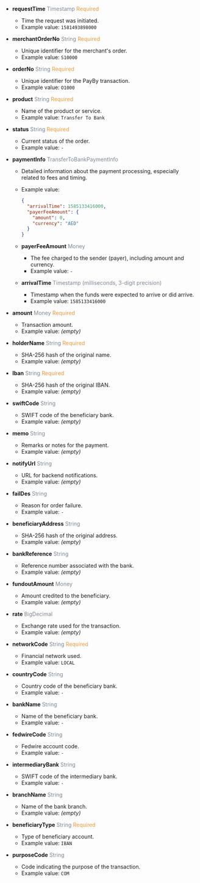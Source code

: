 
- **requestTime** <font color='#7d8793'>Timestamp</font> <font color='#f19938'>Required</font>  
  - Time the request was initiated.  
  - Example value: `1581493898000`

- **merchantOrderNo** <font color='#7d8793'>String</font> <font color='#f19938'>Required</font>  
  - Unique identifier for the merchant's order.  
  - Example value: `S10000`

- **orderNo** <font color='#7d8793'>String</font> <font color='#f19938'>Required</font>  
  - Unique identifier for the PayBy transaction.  
  - Example value: `O1000`

- **product** <font color='#7d8793'>String</font> <font color='#f19938'>Required</font>  
  - Name of the product or service.  
  - Example value: `Transfer To Bank`

- **status** <font color='#7d8793'>String</font> <font color='#f19938'>Required</font>  
  - Current status of the order.  
  - Example value: `-`

- **paymentInfo** <font color='#7d8793'>TransferToBankPaymentInfo</font>  
  - Detailed information about the payment processing, especially related to fees and timing.  
  - Example value:
    ```json
    {
      "arrivalTime": 1585133416000,
      "payerFeeAmount": {
        "amount": 0,
        "currency": "AED"
      }
    }
    ```

  - **payerFeeAmount** <font color='#7d8793'>Money</font>  
    - The fee charged to the sender (payer), including amount and currency.  
    - Example value: `-`

  - **arrivalTime** <font color='#7d8793'>Timestamp (milliseconds, 3-digit precision)</font>  
    - Timestamp when the funds were expected to arrive or did arrive.  
    - Example value: `1585133416000`

- **amount** <font color='#7d8793'>Money</font> <font color='#f19938'>Required</font>  
  - Transaction amount.  
  - Example value: *(empty)*

- **holderName** <font color='#7d8793'>String</font> <font color='#f19938'>Required</font>  
  - SHA-256 hash of the original name.  
  - Example value: *(empty)*

- **Iban** <font color='#7d8793'>String</font> <font color='#f19938'>Required</font>  
  - SHA-256 hash of the original IBAN.  
  - Example value: *(empty)*

- **swiftCode** <font color='#7d8793'>String</font>  
  - SWIFT code of the beneficiary bank.  
  - Example value: *(empty)*

- **memo** <font color='#7d8793'>String</font>  
  - Remarks or notes for the payment.  
  - Example value: *(empty)*

- **notifyUrl** <font color='#7d8793'>String</font>  
  - URL for backend notifications.  
  - Example value: *(empty)*

- **failDes** <font color='#7d8793'>String</font>  
  - Reason for order failure.  
  - Example value: `-`

- **beneficiaryAddress** <font color='#7d8793'>String</font>  
  - SHA-256 hash of the original address.  
  - Example value: *(empty)*

- **bankReference** <font color='#7d8793'>String</font>  
  - Reference number associated with the bank.  
  - Example value: *(empty)*

- **fundoutAmount** <font color='#7d8793'>Money</font>  
  - Amount credited to the beneficiary.  
  - Example value: *(empty)*

- **rate** <font color='#7d8793'>BigDecimal</font>  
  - Exchange rate used for the transaction.  
  - Example value: *(empty)*

- **networkCode** <font color='#7d8793'>String</font> <font color='#f19938'>Required</font>  
  - Financial network used.  
  - Example value: `LOCAL`

- **countryCode** <font color='#7d8793'>String</font>  
  - Country code of the beneficiary bank.  
  - Example value: `-`

- **bankName** <font color='#7d8793'>String</font>  
  - Name of the beneficiary bank.  
  - Example value: `-`

- **fedwireCode** <font color='#7d8793'>String</font>  
  - Fedwire account code.  
  - Example value: `-`

- **intermediaryBank** <font color='#7d8793'>String</font>  
  - SWIFT code of the intermediary bank.  
  - Example value: `-`

- **branchName** <font color='#7d8793'>String</font>  
  - Name of the bank branch.  
  - Example value: *(empty)*

- **beneficiaryType** <font color='#7d8793'>String</font> <font color='#f19938'>Required</font>  
  - Type of beneficiary account.  
  - Example value: `IBAN`

- **purposeCode** <font color='#7d8793'>String</font>  
  - Code indicating the purpose of the transaction.  
  - Example value: `COM`
